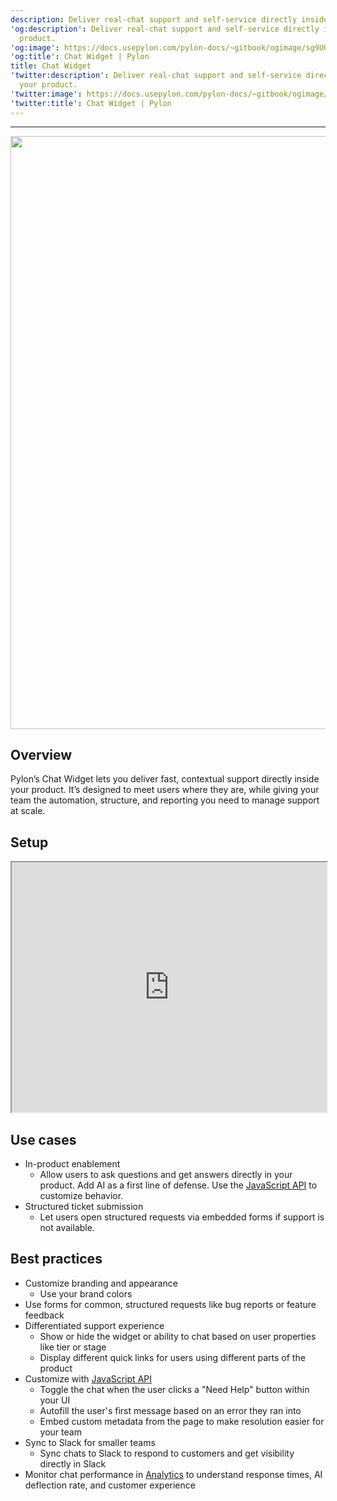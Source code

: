 ---
description: Deliver real-chat support and self-service directly inside your product.
'og:description': Deliver real-chat support and self-service directly inside your
  product.
'og:image': https://docs.usepylon.com/pylon-docs/~gitbook/ogimage/sg9UQSLy1IyJOSHDdGB8
'og:title': Chat Widget | Pylon
title: Chat Widget
'twitter:description': Deliver real-chat support and self-service directly inside
  your product.
'twitter:image': https://docs.usepylon.com/pylon-docs/~gitbook/ogimage/sg9UQSLy1IyJOSHDdGB8
'twitter:title': Chat Widget | Pylon
---
---

<Frame>
<img alt="" class="block" data-testid="zoom-image" fetchpriority="high" height="949" sizes="(max-width: 640px) 400px, 768px" src="/images/673ad55a.png" width="1405"/>
</Frame>

## Overview

Pylon’s Chat Widget lets you deliver fast, contextual support directly inside your product. It’s designed to meet users where they are, while giving your team the automation, structure, and reporting you need to manage support at scale.


## Setup

<iframe width="100%" height="400px" allowfullscreen="" src="https://cdn.iframe.ly/1PVxzS5n"></iframe>


## Use cases

* In-product enablement
    + Allow users to ask questions and get answers directly in your product. Add AI as a first line of defense. Use the [JavaScript API](/pylon-docs/chat-widget/javascript-api) to customize behavior.
* Structured ticket submission
    + Let users open structured requests via embedded forms if support is not available.


## Best practices

* Customize branding and appearance
    + Use your brand colors
* Use forms for common, structured requests like bug reports or feature feedback
* Differentiated support experience
    + Show or hide the widget or ability to chat based on user properties like tier or stage
    + Display different quick links for users using different parts of the product
* Customize with [JavaScript API](/pylon-docs/chat-widget/javascript-api)
    + Toggle the chat when the user clicks a "Need Help" button within your UI
    + Autofill the user's first message based on an error they ran into
    + Embed custom metadata from the page to make resolution easier for your team
* Sync to Slack for smaller teams
    + Sync chats to Slack to respond to customers and get visibility directly in Slack
* Monitor chat performance in [Analytics](/pylon-docs/reporting-and-analytics/analytics) to understand response times, AI deflection rate, and customer experience
